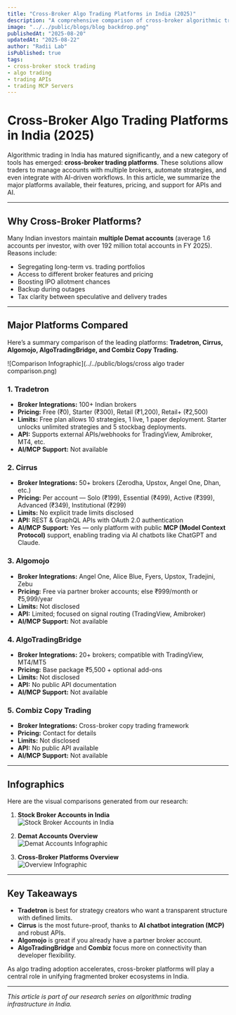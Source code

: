 ```yaml
---
title: "Cross-Broker Algo Trading Platforms in India (2025)"
description: "A comprehensive comparison of cross-broker algorithmic trading platforms in India, including Tradetron, Cirrus, Algomojo, AlgoTradingBridge, and Combiz Copy Trading. Learn about their broker integrations, pricing, trade limits, API access, and AI chatbot (MCP) support."
image: "../../public/blogs/blog backdrop.png"
publishedAt: "2025-08-20"
updatedAt: "2025-08-22"
author: "Radii Lab"
isPublished: true
tags:
- cross-broker stock trading
- algo trading 
- trading APIs
- trading MCP Servers
---
```


# Cross-Broker Algo Trading Platforms in India (2025)

Algorithmic trading in India has matured significantly, and a new category of tools has emerged: **cross-broker trading platforms**. These solutions allow traders to manage accounts with multiple brokers, automate strategies, and even integrate with AI-driven workflows. In this article, we summarize the major platforms available, their features, pricing, and support for APIs and AI.

---

## Why Cross-Broker Platforms?

Many Indian investors maintain **multiple Demat accounts** (average 1.6 accounts per investor, with over 192 million total accounts in FY 2025). Reasons include:

- Segregating long-term vs. trading portfolios  
- Access to different broker features and pricing  
- Boosting IPO allotment chances  
- Backup during outages  
- Tax clarity between speculative and delivery trades  

---

## Major Platforms Compared

Here’s a summary comparison of the leading platforms: **Tradetron, Cirrus, Algomojo, AlgoTradingBridge, and Combiz Copy Trading.**

![Comparison Infographic](../../public/blogs/cross algo trader comparison.png)

### 1. **Tradetron**
- **Broker Integrations:** 100+ Indian brokers  
- **Pricing:** Free (₹0), Starter (₹300), Retail (₹1,200), Retail+ (₹2,500)  
- **Limits:** Free plan allows 10 strategies, 1 live, 1 paper deployment. Starter unlocks unlimited strategies and 5 stockbag deployments.  
- **API:** Supports external APIs/webhooks for TradingView, Amibroker, MT4, etc.  
- **AI/MCP Support:** Not available  

### 2. **Cirrus**
- **Broker Integrations:** 50+ brokers (Zerodha, Upstox, Angel One, Dhan, etc.)  
- **Pricing:** Per account — Solo (₹199), Essential (₹499), Active (₹399), Advanced (₹349), Institutional (₹299)  
- **Limits:** No explicit trade limits disclosed  
- **API:** REST & GraphQL APIs with OAuth 2.0 authentication  
- **AI/MCP Support:** Yes — only platform with public **MCP (Model Context Protocol)** support, enabling trading via AI chatbots like ChatGPT and Claude.  

### 3. **Algomojo**
- **Broker Integrations:** Angel One, Alice Blue, Fyers, Upstox, Tradejini, Zebu  
- **Pricing:** Free via partner broker accounts; else ₹999/month or ₹5,999/year  
- **Limits:** Not disclosed  
- **API:** Limited; focused on signal routing (TradingView, Amibroker)  
- **AI/MCP Support:** Not available  

### 4. **AlgoTradingBridge**
- **Broker Integrations:** 20+ brokers; compatible with TradingView, MT4/MT5  
- **Pricing:** Base package ₹5,500 + optional add-ons  
- **Limits:** Not disclosed  
- **API:** No public API documentation  
- **AI/MCP Support:** Not available  

### 5. **Combiz Copy Trading**
- **Broker Integrations:** Cross-broker copy trading framework  
- **Pricing:** Contact for details  
- **Limits:** Not disclosed  
- **API:** No public API available  
- **AI/MCP Support:** Not available  

---

## Infographics

Here are the visual comparisons generated from our research:

1. **Stock Broker Accounts in India**  
   ![Stock Broker Accounts in India](/mnt/data/A_flat-design_infographic_titled_"Stock_Broker_Acc.png)

2. **Demat Accounts Overview**  
   ![Demat Accounts Infographic](/mnt/data/A_2D_infographic_titled_"Demat_Accounts_in_India"_.png)

3. **Cross-Broker Platforms Overview**  
   ![Overview Infographic](/mnt/data/A_comparison_chart_infographic_titled_"Comparison_.png)

---

## Key Takeaways

- **Tradetron** is best for strategy creators who want a transparent structure with defined limits.  
- **Cirrus** is the most future-proof, thanks to **AI chatbot integration (MCP)** and robust APIs.  
- **Algomojo** is great if you already have a partner broker account.  
- **AlgoTradingBridge** and **Combiz** focus more on connectivity than developer flexibility.  

As algo trading adoption accelerates, cross-broker platforms will play a central role in unifying fragmented broker ecosystems in India.

---

*This article is part of our research series on algorithmic trading infrastructure in India.*

